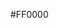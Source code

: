 <nowiki>#FF0000</nowiki><noinclude>

[[Category:美國政黨顏色模板|{{PAGENAME}}]]
[[Category:共产党颜色模板|{{PAGENAME}}]]
</noinclude>